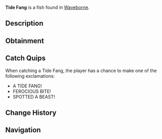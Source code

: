 {{FishInfobox
|image          = Tide Fang.png
|rarity         = Legendary
|sea            = Second Sea
|location       = [[Waveborne]]
|sublocation    = 
|sources        = Fishing Rod
|radar_location = 
|prog_speed     = -45
|xp             = 600
|weather        = Windy
|time           = Day
|season         = Autumn
|bait           = Neuro Slug
|base_weight    = 150
|base_value     = 1200
|weight_range   = 90
|base_chance    = 10
|base_resil     = 30
}}
'''Tide Fang''' is a {{Rarity|Legendary}} fish found in [[Waveborne]].

== Description ==
{{Description|A dark green fish with teal fins and light green spots, biting through the waves with feral might.|Bestiary Entry}}

== Obtainment ==
{{Description|It prowls when the tide turns restless.|Bestiary Hint}}
{{Fish Availability|
Waveborne
|top_rods      = 
Steady Rod\70908.26\47100.06;
Frostfire Rod\62620.28\46920.82;
Fast Rod\59785.48\69361.78;
Krampus's Rod\59275.23\47176.91;
Magma Rod\57958.9\46991.01;
Free Spirit Rod\54718.34\121984.8;
Firefly Rod\44289.48\117322.31;
Adventurer's Rod\44033.29\109702.21;
Azure Of Lagoon\49044.72\97387.35;
Great Rod of Oscar\57158.43\93038;
Lucky Rod\30932.57\72911.62;
Long Rod\27555.49\69779.82;
Astralhook Rod\53429.25\92594.03;
Blazebringer Rod\43209.17\83998.63;
Verdant Shear Rod\39884.88\78930.37;
Trident Rod\36888.81\70459.15;
Ethereal Prism Rod\26910.97\53747.03;
Seraphic Rod\26476.43\54103;
No-Life Rod\25710.6\52324.04;
Challenger's Rod\25376.19\51479.06;
Rod Of The Exalted One\24964.29\49990.96;
Rod Of The Forgotten Fang\24830.3\50015.26;
Rod Of The Depths\24116.63\48313.59;
Volcanic Rod\23216.75\47708.96;
Depthseeker Rod\23181.23\48270.4;
Zeus Rod\23069.42\47406.21;
Avalanche Rod\22915.1\47780.37
|recommended   = Free Spirit Rod
}}

== Catch Quips ==
When catching a Tide Fang, the player has a chance to make one of the following exclamations:
* A TIDE FANG!
* FEROCIOUS BITE!
* SPOTTED A BEAST!

== Change History ==
{{Change History|{{subst:Current Version}}}}

== Navigation ==
{{Fish Navbox|Waveborne}}